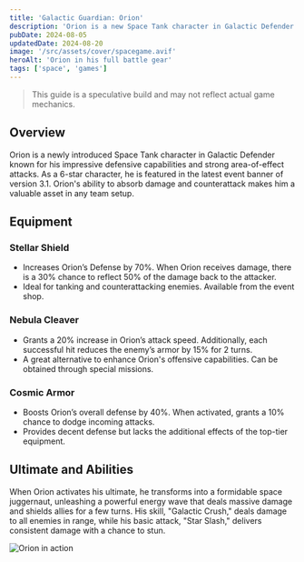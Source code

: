 ```yaml
---
title: 'Galactic Guardian: Orion'
description: 'Orion is a new Space Tank character in Galactic Defender who excels in both offense and defense.'
pubDate: 2024-08-05
updatedDate: 2024-08-20
image: '/src/assets/cover/spacegame.avif'
heroAlt: 'Orion in his full battle gear'
tags: ['space', 'games']
---
```


> This guide is a speculative build and may not reflect actual game mechanics.

## Overview

Orion is a newly introduced Space Tank character in Galactic Defender known for his impressive defensive capabilities and strong area-of-effect attacks. As a 6-star character, he is featured in the latest event banner of version 3.1. Orion's ability to absorb damage and counterattack makes him a valuable asset in any team setup.

## Equipment

### Stellar Shield

- Increases Orion’s Defense by 70%. When Orion receives damage, there is a 30% chance to reflect 50% of the damage back to the attacker.
- Ideal for tanking and counterattacking enemies. Available from the event shop.

### Nebula Cleaver

- Grants a 20% increase in Orion’s attack speed. Additionally, each successful hit reduces the enemy’s armor by 15% for 2 turns.
- A great alternative to enhance Orion's offensive capabilities. Can be obtained through special missions.

### Cosmic Armor

- Boosts Orion’s overall defense by 40%. When activated, grants a 10% chance to dodge incoming attacks.
- Provides decent defense but lacks the additional effects of the top-tier equipment.

## Ultimate and Abilities

When Orion activates his ultimate, he transforms into a formidable space juggernaut, unleashing a powerful energy wave that deals massive damage and shields allies for a few turns. His skill, "Galactic Crush," deals damage to all enemies in range, while his basic attack, "Star Slash," delivers consistent damage with a chance to stun.

![Orion in action](/src/assets/cover/spacegame.avif)
